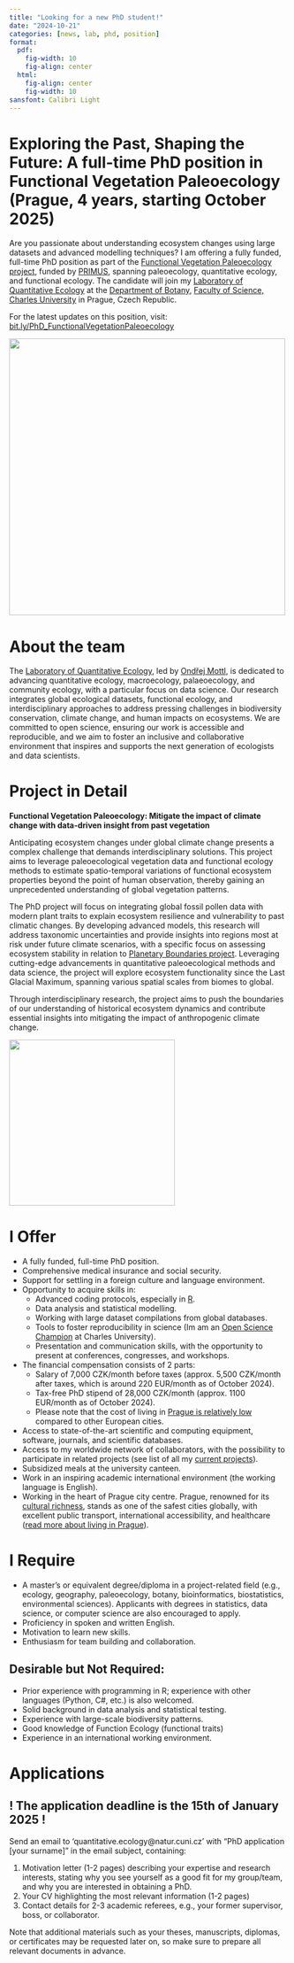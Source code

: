 ```yaml
---
title: "Looking for a new PhD student!"
date: "2024-10-21"
categories: [news, lab, phd, position] 
format:
  pdf:
    fig-width: 10    
    fig-align: center
  html:
    fig-align: center
    fig-width: 10
sansfont: Calibri Light
---
```


# Exploring the Past, Shaping the Future: A full-time PhD position in Functional Vegetation Paleoecology (Prague, 4 years, starting October 2025)

Are you passionate about understanding ecosystem changes using large datasets and advanced modelling techniques? I am offering a fully funded, full-time PhD position as part of the [Functional Vegetation Paleoecology project](https://ondrejmottl.github.io/projects/FunctionalVegetationPaleoecology/), funded by [PRIMUS](https://cuni.cz/UKEN-558.html), spanning paleoecology, quantitative ecology, and functional ecology. The candidate will join my [Laboratory of Quantitative Ecology](https://bit.ly/CU_QuantitativeEcology) at the [Department of Botany](https://natur.cuni.cz/en/biology/departments-and-work-places/department-of-botany), [Faculty of Science, Charles University](https://natur.cuni.cz/en) in Prague, Czech Republic.

For the latest updates on this position, visit: [bit.ly/PhD_FunctionalVegetationPaleoecology](https://bit.ly/PhD_FunctionalVegetationPaleoecology)

![](./img/PR-iF_znak_UK_1c_pos_en.png){width=500 fig-align="center"}

# About the team

The [Laboratory of Quantitative Ecology](https://bit.ly/CU_QuantitativeEcology), led by [Ondřej Mottl](https://ondrejmottl.github.io/), is dedicated to advancing quantitative ecology, macroecology, palaeoecology, and community ecology, with a particular focus on data science. Our research integrates global ecological datasets, functional ecology, and interdisciplinary approaches to address pressing challenges in biodiversity conservation, climate change, and human impacts on ecosystems. We are committed to open science, ensuring our work is accessible and reproducible, and we aim to foster an inclusive and collaborative environment that inspires and supports the next generation of ecologists and data scientists.

# Project in Detail

**Functional Vegetation Paleoecology: Mitigate the impact of climate change with data-driven insight from past vegetation**

Anticipating ecosystem changes under global climate change presents a complex challenge that demands interdisciplinary solutions. This project aims to leverage paleoecological vegetation data and functional ecology methods to estimate spatio-temporal variations of functional ecosystem properties beyond the point of human observation, thereby gaining an unprecedented understanding of global vegetation patterns.

The PhD project will focus on integrating global fossil pollen data with modern plant traits to explain ecosystem resilience and vulnerability to past climatic changes. By developing advanced models, this research will address taxonomic uncertainties and provide insights into regions most at risk under future climate scenarios, with a specific focus on assessing ecosystem stability in relation to [Planetary Boundaries project](https://ondrejmottl.github.io/projects/PlanetaryBoundaries/). Leveraging cutting-edge advancements in quantitative paleoecological methods and data science, the project will explore ecosystem functionality since the Last Glacial Maximum, spanning various spatial scales from biomes to global.

Through interdisciplinary research, the project aims to push the boundaries of our understanding of historical ecosystem dynamics and contribute essential insights into mitigating the impact of anthropogenic climate change.

![](./img/logo_FunctionalvegetationPaleoecology.jpg){width=300 fig-align="center"}

# I Offer

- A fully funded, full-time PhD position.
- Comprehensive medical insurance and social security.
- Support for settling in a foreign culture and language environment.
- Opportunity to acquire skills in:
  - Advanced coding protocols, especially in [R](https://en.wikipedia.org/wiki/R_(programming_language)).
  - Data analysis and statistical modelling.
  - Working with large dataset compilations from global databases.
  - Tools to foster reproducibility in science (Im am an [Open Science Champion](https://openscience.cuni.cz/OSCI-251.html) at Charles University).
  - Presentation and communication skills, with the opportunity to present at conferences, congresses, and workshops.
- The financial compensation consists of 2 parts:
  - Salary of 7,000 CZK/month before taxes (approx. 5,500 CZK/month after taxes, which is around 220 EUR/month as of October 2024).
  - Tax-free PhD stipend of 28,000 CZK/month (approx. 1100 EUR/month as of October 2024).
  - Please note that the cost of living in [Prague is relatively low](https://www.numbeo.com/cost-of-living/in/Prague) compared to other European cities.
- Access to state-of-the-art scientific and computing equipment, software, journals, and scientific databases.
- Access to my worldwide network of collaborators, with the possibility to participate in related projects (see list of all my [current projects](/projects/index.qmd)).
- Subsidized meals at the university canteen.
- Work in an inspiring academic international environment (the working language is English).
- Working in the heart of Prague city centre. Prague, renowned for its [cultural richness](https://goout.net/en/), stands as one of the safest cities globally, with excellent public transport, international accessibility, and healthcare ([read more about living in Prague](https://stars-natur.cz/practical-info)).

# I Require

- A master's or equivalent degree/diploma in a project-related field (e.g., ecology, geography, paleoecology, botany, bioinformatics, biostatistics, environmental sciences). Applicants with degrees in statistics, data science, or computer science are also encouraged to apply.
- Proficiency in spoken and written English.
- Motivation to learn new skills.
- Enthusiasm for team building and collaboration.

## Desirable but Not Required:
- Prior experience with programming in R; experience with other languages (Python, C#, etc.) is also welcomed.
- Solid background in data analysis and statistical testing.
- Experience with large-scale biodiversity patterns.
- Good knowledge of Function Ecology (functional traits)
- Experience in an international working environment.

# Applications

## ! The application deadline is the 15th of January 2025 !

Send an email to 'quantitative.ecology@natur.cuni.cz' with "PhD application [your surname]" in the email subject, containing:

1. Motivation letter (1-2 pages) describing your expertise and research interests, stating why you see yourself as a good fit for my group/team, and why you are interested in obtaining a PhD.
2. Your CV highlighting the most relevant information (1-2 pages)
3. Contact details for 2-3 academic referees, e.g., your former supervisor, boss, or collaborator.

Note that additional materials such as your theses, manuscripts, diplomas, or certificates may be requested later on, so make sure to prepare all relevant documents in advance.